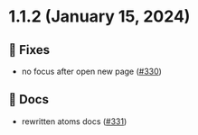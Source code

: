 
<Meta title="Releases/v1.1.x/v1.1.2/Changelog"/>
  
# 1.1.2 (January 15, 2024)

## 🐛 Fixes
* no focus after open new page  ([#330](https://github.com/infermedica/component-library/pull/330))

## 📄 Docs
* rewritten atoms docs  ([#331](https://github.com/infermedica/component-library/pull/331))

